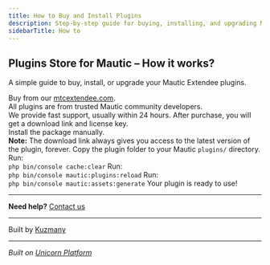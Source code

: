 ```yaml
---
title: How to Buy and Install Plugins
description: Step-by-step guide for buying, installing, and upgrading Mautic Extendee plugins.
sidebarTitle: How to
---
```


## Plugins Store for Mautic – How it works?

A simple guide to buy, install, or upgrade your Mautic Extendee plugins.

<Steps>
  <Step title="Buy app directly from website">
    Buy from our <a href="https://mtcextendee.com/" target="_blank" rel="noopener">mtcextendee.com</a>.<br />
    All plugins are from trusted Mautic community developers.<br />
    We provide fast support, usually within 24 hours.
  </Step>
  <Step title="Receive download link, license key, and install manually">
    After purchase, you will get a download link and license key.<br />
    Install the package manually.<br />
    <Callout type="info">
      <b>Note:</b> The download link always gives you access to the latest version of the plugin, forever.
    </Callout>
  </Step>
  <Step title="Copy the plugin to plugins/YourBundleName">
    Copy the plugin folder to your Mautic <code>plugins/</code> directory.
  </Step>
  <Step title="Clear cache">
    Run:<br />
    <code>php bin/console cache:clear</code>
  </Step>
  <Step title="Refresh plugin list">
    Run:<br />
    <code>php bin/console mautic:plugins:reload</code>
  </Step>
  <Step title="Regenerate Mautic assets">
    Run:<br />
    <code>php bin/console mautic:assets:generate</code>
  </Step>
  <Step title="It's done">
    Your plugin is ready to use!
  </Step>
</Steps>

---

**Need help?** [Contact us](/contact)

---

Built by [Kuzmany](https://kuzmany.biz/)

---

_Built on [Unicorn Platform](https://unicornplatform.com/?ref=user_website)_
